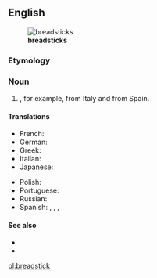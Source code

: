 ==English==
[[File:Grissini.jpg|thumb|'''breadsticks''']]

===Etymology===
{{compound|bread|stick|lang=en}}

===Noun===
{{en-noun}}

# {{l|en|A long, very slender [[loaf]] of [[crisp]] bread smaller than a [[baguette]]}}, for example, {{m|it|grissini}} from Italy and {{m|es|rosquilletas}} from Spain.

====Translations====
{{trans-top|slander loaf of crisp bread}}
* French: {{t+|fr|gressin|m}}
* German: {{t|de|Grissini}}
* Greek: {{t+|el|κριτσίνι|n}}
* Italian: {{t+|it|grissino|m}}
* Japanese: {{t|ja|グリッシーニ|tr=gurisshīni|sc=Jpan}}
{{trans-mid}}
* Polish: {{t+|pl|paluszek|m}}
* Portuguese: {{t|pt|gressino|m}}
* Russian: {{t|ru|грисси́ни|m|sc=Cyrl}}
* Spanish: {{t|es|grisín|m}}, {{t|es|palillo de pan|m}}, {{qualifier|South America}} {{t|es|colín|m}}, {{qualifier|Southern Spain}} {{t+|es|pico|m}}
{{trans-bottom}}

====See also====
* {{pedia}}
* {{commonslite|Category:Grissini}}

[[pl:breadstick]]